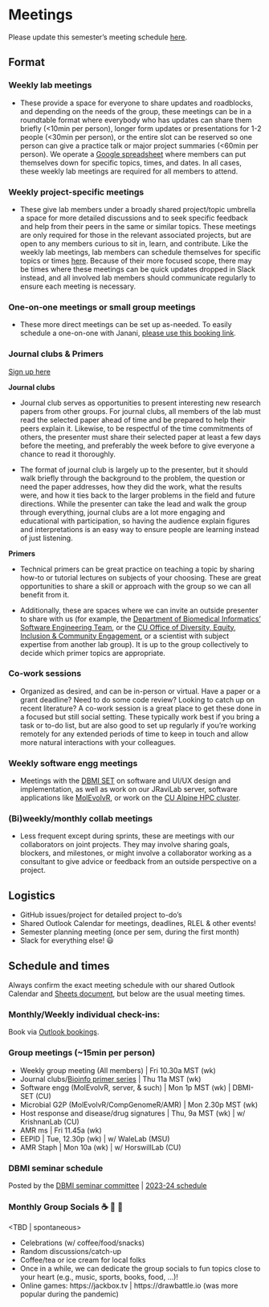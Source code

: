 # Meetings

Please update this semester's meeting schedule [here](https://docs.google.com/spreadsheets/d/14919WwHIiKFFBcYZgF9wxACIYqh-gW-2QeDyM4WU28E/edit#gid=0).

## Format

### Weekly lab meetings

-   These provide a space for everyone to share updates and roadblocks, and depending on the needs of the group, these meetings can be in a roundtable format where everybody who has updates can share them briefly (\<10min per person), longer form updates or presentations for 1-2 people (\<30min per person), or the entire slot can be reserved so one person can give a practice talk or major project summaries (\<60min per person). We operate a [Google spreadsheet](https://docs.google.com/spreadsheets/d/14919WwHIiKFFBcYZgF9wxACIYqh-gW-2QeDyM4WU28E/edit#gid=0) where members can put themselves down for specific topics, times, and dates. In all cases, these weekly lab meetings are required for all members to attend.

### Weekly project-specific meetings

-   These give lab members under a broadly shared project/topic umbrella a space for more detailed discussions and to seek specific feedback and help from their peers in the same or similar topics. These meetings are only required for those in the relevant associated projects, but are open to any members curious to sit in, learn, and contribute. Like the weekly lab meetings, lab members can schedule themselves for specific topics or times [here](https://docs.google.com/spreadsheets/d/14919WwHIiKFFBcYZgF9wxACIYqh-gW-2QeDyM4WU28E/edit#gid=0). Because of their more focused scope, there may be times where these meetings can be quick updates dropped in Slack instead, and all involved lab members should communicate regularly to ensure each meeting is necessary.

### One-on-one meetings or small group meetings

-   These more direct meetings can be set up as-needed. To easily schedule a one-on-one with Janani, [please use this booking link](bit.ly/janani-cucal).

### Journal clubs & Primers

[Sign up here](https://docs.google.com/spreadsheets/d/14919WwHIiKFFBcYZgF9wxACIYqh-gW-2QeDyM4WU28E/edit#gid=943003305)

**Journal clubs** <br>

-   Journal club serves as opportunities to present interesting new research papers from other groups. For journal clubs, all members of the lab must read the selected paper ahead of time and be prepared to help their peers explain it. Likewise, to be respectful of the time commitments of others, the presenter must share their selected paper at least a few days before the meeting, and preferably the week before to give everyone a chance to read it thoroughly.

```{=html}
<!-- -->
```
-   The format of journal club is largely up to the presenter, but it should walk briefly through the background to the problem, the question or need the paper addresses, how they did the work, what the results were, and how it ties back to the larger problems in the field and future directions. While the presenter can take the lead and walk the group through everything, journal clubs are a lot more engaging and educational with participation, so having the audience explain figures and interpretations is an easy way to ensure people are learning instead of just listening.

**Primers** <br>

-   Technical primers can be great practice on teaching a topic by sharing how-to or tutorial lectures on subjects of your choosing. These are great opportunities to share a skill or approach with the group so we can all benefit from it.

```{=html}
<!-- -->
```
-   Additionally, these are spaces where we can invite an outside presenter to share with us (for example, the [Department of Biomedical Informatics' Software Engineering Team](https://cu-dbmi.github.io/set-website/about), or the [CU Office of Diversity, Equity, Inclusion & Community Engagement](https://www.cuanschutz.edu/offices/diversity-equity-inclusion-community), or a scientist with subject expertise from another lab group). It is up to the group collectively to decide which primer topics are appropriate.

### Co-work sessions

-   Organized as desired, and can be in-person or virtual. Have a paper or a grant deadline? Need to do some code review? Looking to catch up on recent literature? A co-work session is a great place to get these done in a focused but still social setting. These typically work best if you bring a task or to-do list, but are also good to set up regularly if you're working remotely for any extended periods of time to keep in touch and allow more natural interactions with your colleagues.

### Weekly software engg meetings

-   Meetings with the [DBMI SET](https://cu-dbmi.github.io/set-website/about) on software and UI/UX design and implementation, as well as work on our JRaviLab server, software applications like [MolEvolvR](https://jravilab.cuanschutz.edu/molevolvr/), or work on the [CU Alpine HPC cluster](https://www.colorado.edu/rc/alpine).

### (Bi)weekly/monthly collab meetings

-   Less frequent except during sprints, these are meetings with our collaborators on joint projects. They may involve sharing goals, blockers, and milestones, or might involve a collaborator working as a consultant to give advice or feedback from an outside perspective on a project.

## Logistics

-   GitHub issues/project for detailed project to-do's
-   Shared Outlook Calendar for meetings, deadlines, RLEL & other events!
-   Semester planning meeting (once per sem, during the first month)
-   Slack for everything else! 😃

## Schedule and times

Always confirm the exact meeting schedule with our shared Outlook Calendar and [Sheets document](https://docs.google.com/spreadsheets/d/14919WwHIiKFFBcYZgF9wxACIYqh-gW-2QeDyM4WU28E/edit#gid=0), but below are the usual meeting times.

### Monthly/Weekly individual check-ins:

Book via [Outlook bookings](https://bit.ly/janani-cucal).

### Group meetings (\~15min per person)

-   Weekly group meeting (All members) \| Fri 10.30a MST (wk)
-   Journal clubs/[Bioinfo primer series](https://github.com/JRaviLab/bioinfo-primers) \| Thu 11a MST (wk)
-   Software engg (MolEvolvR, server, & such) \| Mon 1p MST (wk) \| DBMI-SET (CU)
-   Microbial G2P (MolEvolvR/CompGenomeR/AMR) \| Mon 2.30p MST (wk)
-   Host response and disease/drug signatures \| Thu, 9a MST (wk) \| w/ KrishnanLab (CU)
-   AMR ms \| Fri 11.45a (wk)
-   EEPID \| Tue, 12.30p (wk) \| w/ WaleLab (MSU)
-   AMR Staph \| Mon 10a (wk) \| w/ HorswillLab (CU)

### DBMI seminar schedule

Posted by the [DBMI seminar committee](https://github.com/jananiravi/dbmi_seminar) \| [2023-24 schedule](https://olucdenver.sharepoint.com/:x:/r/sites/CenterforHealthAI939/_layouts/15/Doc.aspx?sourcedoc=%7B81531022-895F-4CA9-A9A0-86D1B43C0092%7D&file=DBMI-seminar_series.xlsx&action=default&mobileredirect=true)

### Monthly Group Socials ☕ 🍵 🥐

\<TBD \| spontaneous\>

-   Celebrations (w/ coffee/food/snacks)
-   Random discussions/catch-up
-   Coffee/tea or ice cream for local folks
-   Once in a while, we can dedicate the group socials to fun topics close to your heart (e.g., music, sports, books, food, ...)!
-   Online games: https://jackbox.tv \| https://drawbattle.io (was more popular during the pandemic)

